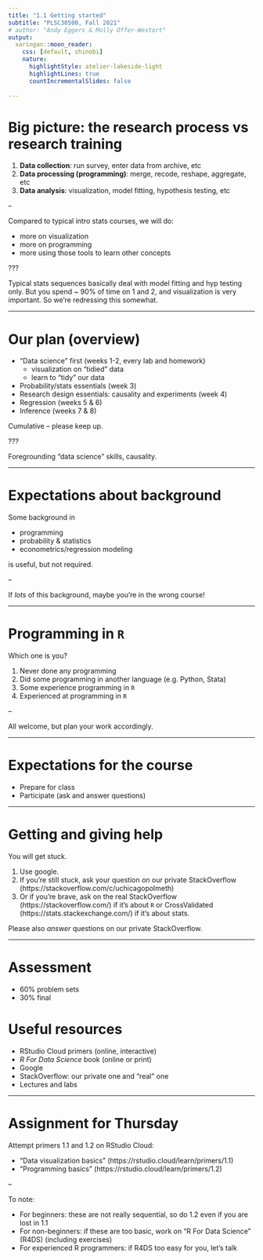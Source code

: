 ```yaml
---
title: "1.1 Getting started"
subtitle: "PLSC30500, Fall 2021"
# author: "Andy Eggers & Molly Offer-Westort"
output: 
  xaringan::moon_reader:
    css: [default, shinobi]
    nature:
      highlightStyle: atelier-lakeside-light
      highlightLines: true
      countIncrementalSlides: false
  
---
```



# Big picture: the research process vs research training 

1. **Data collection**: run survey, enter data from archive, etc
1. **Data processing (programming)**: merge, recode, reshape, aggregate, etc
1. **Data analysis**: visualization, model fitting, hypothesis testing, etc 

--

Compared to typical intro stats courses, we will do: 

- more on visualization
- more on programming 
- more using those tools to learn other concepts


???

Typical stats sequences basically deal with model fitting and hyp testing only. But you spend ~ 90% of time on 1 and 2, and visualization is very important. So we're redressing this somewhat.

---

# Our plan (overview)

- "Data science" first (weeks 1-2, every lab and homework)
  - visualization on "tidied" data
  - learn to "tidy" our data
- Probability/stats essentials (week 3)
- Research design essentials: causality and experiments (week 4)
- Regression (weeks 5 & 6) 
- Inference (weeks 7 & 8)

Cumulative -- please keep up.

???

Foregrounding "data science" skills, causality.

---

# Expectations about background

Some background in 

- programming
- probability & statistics
- econometrics/regression modeling

is useful, but not required.

--

If *lots* of this background, maybe you're in the wrong course!


---

# Programming in `R` 

Which one is you? 

1. Never done any programming
1. Did some programming in another language (e.g. Python, Stata)
1. Some experience programming in `R`
1. Experienced at programming in `R`

--

All welcome, but plan your work accordingly.

---

# Expectations for the course 

- Prepare for class
- Participate (ask and answer questions)

---

# Getting and giving help

You will get stuck.

1. Use google.
1. If you're still stuck, ask your question on our private StackOverflow (https://stackoverflow.com/c/uchicagopolmeth)
1. Or if you're brave, ask on the real StackOverflow (https://stackoverflow.com/) if it's about `R` or CrossValidated (https://stats.stackexchange.com/) if it's about stats. 

Please also *answer* questions on our private StackOverflow.

---

# Assessment 

- 60% problem sets
- 30% final 


# Useful resources 

- RStudio Cloud primers (online, interactive) 
- *R For Data Science* book (online or print)  
- Google
- StackOverflow: our private one and "real" one
- Lectures and labs

---

# Assignment for Thursday

Attempt primers 1.1 and 1.2 on RStudio Cloud: 

- "Data visualization basics" (https://rstudio.cloud/learn/primers/1.1)
- "Programming basics" (https://rstudio.cloud/learn/primers/1.2)

--

To note: 

- For beginners: these are not really sequential, so do 1.2 even if you are lost in 1.1
- For non-beginners: if these are too basic, work on "R For Data Science" (R4DS) (including exercises)
- For experienced R programmers: if R4DS too easy for you, let's talk


